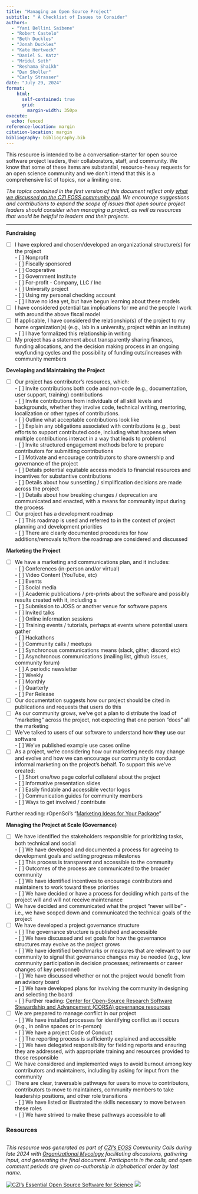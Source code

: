 ```yaml
---
title: "Managing an Open Source Project"
subtitle: " A Checklist of Issues to Consider"
authors: 
  - "Yani Bellini Saibene" 
  - "Robert Castelo" 
  - "Beth Duckles"
  - "Jonah Duckles" 
  - "Kate Hertweck" 
  - "Daniel S. Katz"
  - "Mridul Seth" 
  - "Reshama Shaikh" 
  - "Dan Sholler" 
  - "Carly Strasser"
date: "July 29, 2024"
format:
    html: 
      self-contained: true
      grid: 
        margin-width: 350px
execute: 
  echo: fenced
reference-location: margin
citation-location: margin
bibliography: bibliography.bib
---
```


This resource is intended to be a conversation-starter for open source software project leaders, their collaborators, staff, and community. We know that some of these items are substantial, resource-heavy requests for an open science community and we don’t intend that this is a comprehensive list of topics, nor a limiting one. 

*The topics contained in the first version of this document reflect only [what we discussed on the CZI EOSS community call](https://docs.google.com/document/d/1aQaVlPM1042w3H2cOeRq8I4FRkilxe9Znv6QeJfHv0Y/edit\#heading=h.qh9h2wf9gxuc). We encourage suggestions and contributions to expand the scope of issues that open source project leaders should consider when managing a project, as well as resources that would be helpful to leaders and their projects.*

---

**Fundraising**

- [ ] I have explored and chosen/developed an organizational structure(s) for the project  
      - [ ] Nonprofit   
      - [ ] Fiscally sponsored  
      - [ ] Cooperative  
      - [ ] Government Institute  
      - [ ] For-profit \- Company, LLC / Inc   
      - [ ] University project  
      - [ ] Using my personal checking account  
      - [ ] I have no idea yet, but have begun learning about these models  
- [ ] I have considered potential tax implications for me and the people I work with around the above fiscal model  
- [ ] If applicable, I have considered the relationship(s) of the project to my home organization(s) (e.g., lab in a university, project within an institute)  
      - [ ] I have formalized this relationship in writing  
- [ ] My project has a statement about transparently sharing finances, funding allocations, and the decision making process in an ongoing wayfunding cycles and the possibility of funding cuts/increases with community members

**Developing and Maintaining  the Project**

- [ ] Our project has contributor's resources, which:  
      - [ ] Invite contributions both code and non-code (e.g., documentation, user support, training) contributions  
      - [ ] Invite contributions from individuals of all skill levels and backgrounds, whether they involve code, technical writing, mentoring, localization or other types of contributions.  
      - [ ] Outline what acceptable contributions look like  
      - [ ] Explain any obligations associated with contributions (e.g., best efforts to support contributed code, including what happens when multiple contributions interact in a way that leads to problems)  
      - [ ] Invite structured engagement methods before to prepare contributors for submitting contributions  
      - [ ] Motivate and encourage contributors to share ownership and governance of the project  
      - [ ] Details potential equitable access models to financial resources and incentives for substantive contributions  
      - [ ] Details about how sunsetting / simplification decisions are made across the project  
      - [ ] Details about how breaking changes / deprecation are communicated and enacted, with a means for community input during the process  
- [ ] Our project has a development roadmap  
      - [ ] This roadmap is used and referred to in the context of project planning and development priorities  
      - [ ] There are clearly documented procedures for how additions/removals to/from the roadmap are considered and discussed

**Marketing the Project**

- [ ] We have a marketing and communications plan, and it includes:  
      - [ ] Conferences (in-person and/or virtual)  
      - [ ] Video Content (YouTube, etc)   
      - [ ] Events  
      - [ ] Social media  
      - [ ] Academic publications / pre-prints about the software and possibly results created with it, including s  
      - [ ] Submission to JOSS or another venue for software papers  
      - [ ] Invited talks  
      - [ ] Online information sessions  
      - [ ] Training events / tutorials, perhaps at events where potential users gather  
      - [ ] Hackathons  
      - [ ] Community calls / meetups   
      - [ ] Synchronous communications means (slack, gitter, discord etc)  
      - [ ] Asynchronous communications (mailing list, github issues, community forum)  
      - [ ] A periodic newsletter  
            - [ ] Weekly  
            - [ ] Monthly  
            - [ ] Quarterly  
            - [ ] Per Release  
- [ ] Our documentation suggests how our project should be cited in publications and requests that users do this  
- [ ] As our community grows, we’ve got a plan to distribute the load of “marketing” across the project, not expecting that one person “does” all the marketing  
- [ ] We’ve talked to users of our software to understand how **they** use our software  
      - [ ] We’ve published example use cases online  
- [ ] As a project, we’re considering how our marketing needs may change and evolve and how we can encourage our community to conduct informal marketing on the project’s behalf. To support this we’ve created:  
      - [ ] Short one/two page colorful collateral about the project  
      - [ ] Informative presentation slides   
      - [ ] Easily findable and accessible vector logos  
      - [ ] Communication guides for community members  
      - [ ] Ways to get involved / contribute

Further reading: rOpenSci’s “[Marketing Ideas for Your Package](https://ropensci.org/blog/2024/03/07/package-marketing/)”

**Managing the Project at Scale (Governance)**

- [ ] We have identified the stakeholders responsible for prioritizing tasks, both technical and social  
      - [ ] We have developed and documented a process for agreeing to development goals and setting progress milestones   
            - [ ] This process is transparent and accessible to the community  
            - [ ] Outcomes of the process are communicated to the broader community  
      - [ ] We have identified incentives to encourage contributors and maintainers to work toward these priorities  
      - [ ] We have decided or have a process for deciding which parts of the project will and will not receive maintenance  
- [ ] We have decided and communicated what the project “never will be” \- i.e., we have scoped down and communicated the technical goals of the project  
- [ ] We have developed a project governance structure  
      - [ ] The governance structure is published and accessible  
      - [ ] We have discussed and set goals for how the governance structures may evolve as the project grows  
            - [ ] We have identified benchmarks or measures that are relevant to our community to signal that governance changes may be needed (e.g., low community participation in decision processes; retirements or career changes of key personnel)  
      - [ ] We have discussed whether or not the project would benefit from an advisory board  
            - [ ] We have developed plans for involving the community in designing and selecting the board  
      - [ ] Further reading: [Center for Open-Source Research Software Stewardship and Advancement (CORSA) governance resources](https://github.com/corsa-center/oss-documents/?tab=readme-ov-file\#governance)  
- [ ] We are prepared to manage conflict in our project  
      - [ ] We have installed processes for identifying conflict as it occurs (e.g., in online spaces or in-person)   
      - [ ] We have a project Code of Conduct  
            - [ ] The reporting process is sufficiently explained and accessible  
            - [ ] We have delegated responsibility for fielding reports and ensuring they are addressed, with appropriate training and resources provided to those responsible  
- [ ] We have considered and implemented ways to avoid burnout among key contributors and maintainers, including by asking for input from the community  
- [ ] There are clear, traversable pathways for users to move to contributors, contributors to move to maintainers, community members to take leadership positions, and other role transitions  
      - [ ] We have listed or illustrated the skills necessary to move between these roles  
      - [ ] We have strived to make these pathways accessible to all

### Resources 

[^1]:  This resource was first developed by attendees at the July 29, 2024 Chan-Zuckerberg Initiative community call for the Essential Open Source Software program. If you add to this document, please also add your name to the contributors list (alphabetically by last name). A list of additional contributors will be shared in a forthcoming GitHub repo, where you can also submit a contribution. 

<!-- FOOTER & LOGOS Please do not modify below --> 
----
_This resource was generated as part of [CZI's EOSS](https://chanzuckerberg.com/eoss/) Community Calls during late 2024 with 
[Organizational Mycology](https://orgmycology.com) facilitating discussions, gathering input, 
and generating the final document. Participants in the calls, and open comment periods are 
given co-authorship in alphabetical order by last name._  
  

[![CZI's Essential Open Source Software for Science](https://chanzuckerberg.github.io/open-science/badges/CZI-EOSS.svg)](https://czi.co/EOSS)
[![](https://astropy-report.orgmycology.com/short_logo.png)](https://orgmycology.com)
